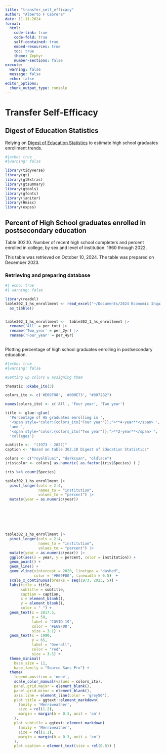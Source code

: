 ```yaml
---
title: "transfer_self_efficacy"
author: "Alberto F Cabrera"
date: 11-11-2024
format:
  html:
    code-link: true
    code-fold: true
    self-contained: true
    embed-resources: true
    toc: true
    theme: Zephyr
    number-sections: false
execute: 
  warning: false
  message: false
  echo: false
editor_options: 
  chunk_output_type: console
---
```


# Transfer Self-Efficacy

## Digest of Education Statistics

Relying on [Digest of Education Statistics](https://nces.ed.gov/programs/digest/current_tables.asp) to estimate high school graduates enrollment trends.

```r
#|echo: true
#|warning: false

library(tidyverse)
library(gt)
library(gtExtras)
library(gtsummary)
library(gtools)
library(gfonts)
library(janitor)
library(Hmisc)
library(expss)

```

## Percent of High School graduates enrolled in postsecondary education

Table 302.10. Number of recent high school completers and percent enrolled in college, by sex and level of institution: 1960 through 2022.

This table was retrieved on October 10, 2024. The table was prepared on December 2023.

### Retrieving and preparing database

```r
#| echo: true
#| warning: false

library(readxl)
table302_1_hs_enrollment <- read_excel("~/Documents/2024 Economic Inquiry in Education - EDU-633-003/data/tabn302.1_hs_enrollment.xlsx") |> 
  as_tibble()


table302_1_hs_enrollment <-  table302_1_hs_enrollment |> 
  rename('All' = per_tot) |> 
  rename('Two_year' = per_2yr) |> 
  rename('Four_year' = per_4yr)
  

```

Plotting percentage of high school graduates enrolling in postsecondary education.

```r
#|echo: true
#|warning: false

#Setting up colors & assigning them

thematic::okabe_ito(3)

colors_ito <- c('#E69F00', '#009E73', "#0072B2")

names(colors_ito) <- c('All', 'Four year', 'Two year')

title <- glue::glue(
  'Percentage of HS graduates enrolling in ',
  '<span style="color:{colors_ito["Four year"]};">**4-year**</span> ',
  'and ',
  '<span style="color:{colors_ito["Two year"]};">**2-year**</span> ',
  'colleges')

subtitle <-  "(1973 - 2022)"
caption <- "Based on table 302.10 Digest of Education Statistics"

colors <- c("royalblue1", "darkcyan", "oldlace")
iris$color <- colors[ as.numeric( as.factor(iris$Species) ) ]

iris %>% count(Species)

table302_1_hs_enrollment |> 
  pivot_longer(cols = 2:4, 
               names_to = "institution",
               values_to = "percent") |> 
  mutate(year = as.numeric(year)) 







table302_1_hs_enrollment |> 
  pivot_longer(cols = 2:4, 
               names_to = "institution",
               values_to = "percent") |> 
  mutate(year = as.numeric(year)) |> 
  ggplot(aes(x = year, y = percent, color = institution)) +
  geom_point() +
  geom_line() +
  geom_vline(xintercept = 2020, linetype = "dashed",
             color = '#E69F00', linewidth = 0.5)  +
  scale_x_continuous(breaks = seq(1973, 2023, 5)) +
  labs(title = title,
       subtitle = subtitle,
       caption = caption,
       x = element_blank(),
       y = element_blank(),
       color = " ") +
  geom_text(x = 2017.5,
            y = 50,
            label = "COVID-19",
            color = '#E69F00',
            size = 3.1) +
  geom_text(x = 1990,
            y = 65,
            label = "Overall",
            color = "red",
            size = 3.5) +
  theme_minimal(
    base_size = 12,
    base_family = "Source Sans Pro") +
  theme(
    legend.position = 'none',
    scale_color_manual(values = colors_ito),
    panel.grid.major = element_blank(),
    panel.grid.minor = element_blank(),
    axis.line = element_line(color = 'grey50'),
    plot.title = ggtext::element_markdown(
      family = 'Merriweather',
      size = rel(1.2),
      margin = margin(b = 0.3, unit = 'cm')
    ),
    plot.subtitle = ggtext::element_markdown(
      family = 'Merriweather',
      size = rel(1.1),
      margin = margin(b = 0.3, unit = 'cm')
    ),
    plot.caption = element_text(size = rel(0.8)) )

```
